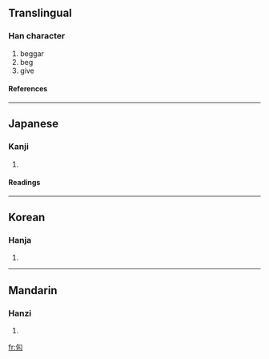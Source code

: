 ==Translingual==
===Han character===
{{Han char|rn=20|rad=勹|as=03|sn=5|four=|canj=心女人 (PVO)}}
# beggar
# beg
# give
====References====
{{Han ref|kx=0150.250|dkj=02504|dj=0339.170|hdz=10257.030|uh=5303|ud=21251}}
----
==Japanese==
===Kanji===
{{ja-kanji|grade=|rs=勹03}}
# {{defn|Japanese}} 
====Readings====
{{ja-readings|on=[[かつ]] (katsu), [[かち]] (kachi), [[かい]] (kai)|kun=[[こう]] (kou), [[あたえる]] (ataeru)}}
----
==Korean==
===Hanja===
{{ko-hanja|hangeul=개|rv=gae|mr=kae}}
# {{defn|Korean}}
----
==Mandarin==
===Hanzi===
{{cmn-hanzi|pin=[[gài]] (gai4)|wg=kai<sup>4</sup>}}
# {{defn|Mandarin}}

[[fr:匃]]